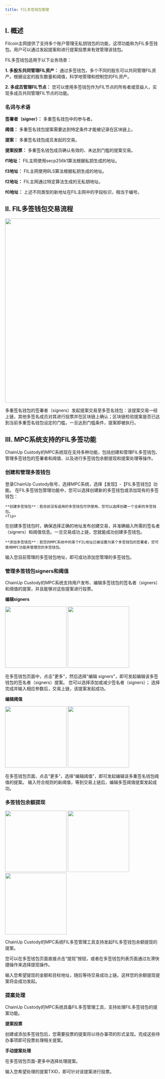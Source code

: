 ---
title: FIL多签钱包管理
---

## I. 概述

Filcoin主网提供了支持多个账户管理无私钥钱包的功能，这项功能称为FIL多签钱包。用户可以通过发起提案和进行提案投票来有效管理该钱包。

FIL多签钱包适用于以下业务场景：

**1. 多股东共同管理FIL资产：** 通过多签钱包，多个不同的股东可以共同管理FIL资产。根据设定的股东数量和阈值，科学地管理和控制您的FIL资产。

**2. 多成员管理FIL节点：** 您可以使用多签钱包作为FIL节点的所有者或受益人，实现多成员共同管理FIL节点的功能。


### 名词与术语

**签署者（signer）：** 多重签名钱包中的参与者。

**阈值：** 多重签名钱包提案需要达到特定条件才能被记录在区块链上。

**提案：** 多重签名钱包成员发起的交易。

**提案投票：** 多重签名钱包成员确认有效的、未达到门槛的提案交易。

**f1地址：** FIL主网使用secp256k1算法根据私钥生成的地址。

**f3地址：** FIL主网使用BLS算法根据私钥生成的地址。

**f2地址：** FIL主网通过特定算法生成的无私钥地址。

**f0地址：** 上述不同类型的新地址在FIL主网中的字段标识，相当于编号。




## II. FIL多签钱包交易流程

<div className="w-full flex items-center justify-center">
    <img src="/images/help-center/mpc-fil-msign1_cn.png" width="600"/>
</div>

多重签名钱包的签署者（signers）发起提案交易至多签名钱包：该提案交易一经上链，其他多签名成员对其进行投票并在区块链上确认；区块链检验提案是否已达到当前多重签名钱包设定的门槛，一旦达到门槛条件，提案即被执行。

## III. MPC系统支持的FIL多签功能

ChainUp Custody的MPC系统现在支持多种功能，包括创建和管理FIL多签钱包、管理多签钱包的签署者和阈值、以及进行多签钱包余额提现和提案处理等操作。




### 创建和管理多签钱包

<Steps>
<Step title="打开功能">
    登录ChainUp Custody账号，选择MPC系统，选择【发现】-【FIL多签钱包】功能。
</Step>
<Step title="使用FIL多签钱包功能">
在FIL多签钱包管理功能中，您可以选择创建新的多签钱包或添加现有的多签钱包：

    **创建多签钱包**：若目前没有适用的多签钱包可供使用，您可以选择创建一个全新的多签钱包。
    <Tip> 
在创建多签钱包时，确保选择正确的地址发布创建交易，并准确输入所需的签名者（signers）和阈值信息。一旦交易成功上链，您就能成功创建多签钱包。
</Tip>

    **添加多签钱包**：若您的MPC系统中的某个FIL地址已被设置为某个多签钱包的签署者，您可使用MPC功能来管理您的多签钱包。
 <Tip> 
输入您目前管理的多签钱包地址，即可成功添加您管理的多签钱包。
</Tip>

</Step>
</Steps>



### 管理多签钱包signers和阈值

ChainUp Custody的MPC系统支持用户发布、编辑多签钱包的签名者（signers）和阈值的提案，并且能够对这些提案进行投票。



**编辑signers**
<div className="w-full flex items-center justify-center">
    <CardGroup cols={2}>
        <img src="/images/help-center/mpc-fil-msign6_cn.jpg" width="200"/>
        <img src="/images/help-center/mpc-fil-msign7_cn.jpg" width="200"/>
    </CardGroup>
</div>

在多签钱包页面中，点击"更多"，然后选择"编辑 signers"，即可发起编辑该多签钱包的签名者（signers）提案。
您可以选择添加或减少签名者（signers）； 选择完成并输入相应参数后，交易上链，该提案发起成功。




**编辑阈值**

<div className="w-full flex items-center justify-center">
    <CardGroup cols={2}>
        <img src="/images/help-center/mpc-fil-msign8_cn.jpg" width="200"/>
        <img src="/images/help-center/mpc-fil-msign9_cn.jpg" width="200"/>
    </CardGroup>
</div>

在多签钱包页面，点击“更多”，选择“编辑阈值”，即可发起编辑该多重签名钱包阈值的提案。
输入符合规则的新阈值，等到交易上链后，编辑多签阈值提案发起成功。




### 多签钱包余额提现


<div className="w-full flex items-center justify-center">
    <CardGroup cols={3}>
        <img src="/images/help-center/mpc-fil-msign10_cn.jpg" width="200"/>
        <img src="/images/help-center/mpc-fil-msign11_cn.jpg" width="200"/>
        <img src="/images/help-center/mpc-fil-msign12_cn.jpg" width="200"/>
    </CardGroup>
</div>

ChainUp Custody的MPC系统FIL多签管理工具支持发起FIL多签钱包余额提现的提案。

您可以在多签钱包页面直接点击“提现”按钮，或者在多签钱包列表页面通过左滑快捷操作来选择提现操作。

输入您希望提现的金额和目标地址，随后等待交易成功上链。这样您的余额提现提案将会成功发起。






### 提案处理

ChainUp Custody的MPC系统具备FIL多签管理工具，支持处理FIL多签钱包的提案功能。




**提案投票**

创建或添加多签钱包后，您需要投票的提案将以待办事项的形式呈现。完成这些待办事项即可投票处理相关提案。




**手动提案处理**

在多签钱包页面-更多中选择处理提案。

输入您希望处理的提案TXID，即可针对该提案进行投票。



